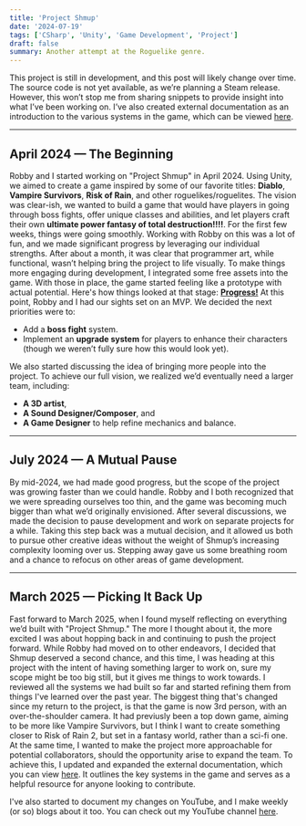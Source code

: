 ```yaml
---
title: 'Project Shmup'
date: '2024-07-19'
tags: ['CSharp', 'Unity', 'Game Development', 'Project']
draft: false
summary: Another attempt at the Roguelike genre.
---
```


This project is still in development, and this post will likely change over time.
The source code is not yet available, as we’re planning a Steam release. However, this won’t stop me from sharing snippets to provide insight into what I’ve been working on. I’ve also created external documentation as an introduction to the various systems in the game, which can be viewed [here](https://www.notion.so/Shmup-Code-Documentation-a472ac554476456baabfe83d99637f99?pvs=21).

---

## **April 2024 — The Beginning**
Robby and I started working on "Project Shmup" in April 2024. Using Unity, we aimed to create a game inspired by some of our favorite titles: **Diablo**, **Vampire Survivors**, **Risk of Rain**, and other roguelikes/roguelites. The vision was clear-ish, we wanted to build a game that would have players in going through boss fights, offer unique classes and abilities, and let players craft their own **ultimate power fantasy of total destruction!!!!**.
For the first few weeks, things were going smoothly. Working with Robby on this was a lot of fun, and we made significant progress by leveraging our individual strengths. After about a month, it was clear that programmer art, while functional, wasn’t helping bring the project to life visually. To make things more engaging during development, I integrated some free assets into the game. With those in place, the game started feeling like a prototype with actual potential. Here's how things looked at that stage:
[**Progress!**](https://res.cloudinary.com/djdtmbpce/video/upload/v1721434681/progress_tleftt.mp4)
At this point, Robby and I had our sights set on an MVP. We decided the next priorities were to:
- Add a **boss fight** system.
- Implement an **upgrade system** for players to enhance their characters (though we weren’t fully sure how this would look yet).

We also started discussing the idea of bringing more people into the project. To achieve our full vision, we realized we’d eventually need a larger team, including:
- **A 3D artist**,
- **A Sound Designer/Composer**, and
- **A Game Designer** to help refine mechanics and balance.

---

## **July 2024 — A Mutual Pause**
By mid-2024, we had made good progress, but the scope of the project was growing faster than we could handle. Robby and I both recognized that we were spreading ourselves too thin, and the game was becoming much bigger than what we’d originally envisioned. After several discussions, we made the decision to pause development and work on separate projects for a while.
Taking this step back was a mutual decision, and it allowed us both to pursue other creative ideas without the weight of Shmup’s increasing complexity looming over us. Stepping away gave us some breathing room and a chance to refocus on other areas of game development.

---

## **March 2025 — Picking It Back Up**
Fast forward to March 2025, when I found myself reflecting on everything we’d built with "Project Shmup." The more I thought about it, the more excited I was about hopping back in and continuing to push the project forward. While Robby had moved on to other endeavors, I decided that Shmup deserved a second chance, and this time, I was heading at this project with the intent of having something larger to work on, sure my scope might be too big still, but it gives me things to work towards.
I reviewed all the systems we had built so far and started refining them from things I've learned over the past year. The biggest thing that's changed since my return to the project, is that the game is now 3rd person, with an over-the-shoulder camera. It had previusly been a top down game, aiming to be more like Vampire Survivors, but I think I want to create something closer to Risk of Rain 2, but set in a fantasy world, rather than a sci-fi one.
At the same time, I wanted to make the project more approachable for potential collaborators, should the opportunity arise to expand the team. To achieve this, I updated and expanded the external documentation, which you can view [here](https://www.notion.so/Shmup-Code-Documentation-a472ac554476456baabfe83d99637f99?pvs=21). It outlines the key systems in the game and serves as a helpful resource for anyone looking to contribute.

I've also started to document my changes on YouTube, and I make weekly (or so) blogs about it too. You can check out my YouTube channel [here](https://youtu.be/mzpelMgZUBU).